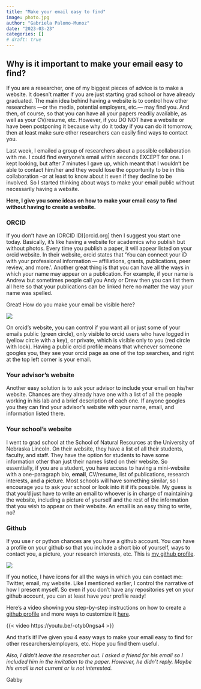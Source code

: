 ```yaml
---
title: "Make your email easy to find"
image: photo.jpg
author: "Gabriela Palomo-Munoz"
date: "2023-03-23"
categories: []
# draft: true
---
```


## Why is it important to make your email easy to find?

If you are a researcher, one of my biggest pieces of advice is to make a website. It doesn't matter if you are just starting grad school or have already graduated. The main idea behind having a website is to control how other researchers ---or the media, potential employers, etc.--- may find you. And then, of course, so that you can have all your papers readily available, as well as your CV/resume, etc. However, if you DO NOT have a website or have been postponing it because why do it today if you can do it tomorrow, then at least make sure other researchers can easily find ways to contact you.

Last week, I emailed a group of researchers about a possible collaboration with me. I could find everyone's email within seconds EXCEPT for one. I kept looking, but after 7 minutes I gave up, which meant that I wouldn't be able to contact him/her and they would lose the opportunity to be in this collaboration -or at least to know about it even if they decline to be involved. So I started thinking about ways to make your email public without necessarily having a website.

**Here, I give you some ideas on how to make your email easy to find without having to create a website.**

### **ORCID**

If you don't have an (ORCID ID)[orcid.org] then I suggest you start one today. Basically, it's like having a website for academics who publish but without photos. Every time you publish a paper, it will appear listed on your orcid website. In their website, orcid states that 'You can connect your iD with your professional information --- affiliations, grants, publications, peer review, and more.'. Another great thing is that you can have all the ways in which your name may appear on a publication. For example, if your name is Andrew but sometimes people call you Andy or Drew then you can list them all here so that your publications can be linked here no matter the way your name was spelled.

Great! How do you make your email be visible here?

![](/blog/make_email_easy_to_find/orcid.png)

On orcid's website, you can control if you want all or just some of your emails public (green circle), only visible to orcid users who have logged in (yellow circle with a key), or private, which is visible only to you (red circle with lock). Having a public orcid profile means that whenever someone googles you, they see your orcid page as one of the top searches, and right at the top left corner is your email.

### **Your advisor's website**

Another easy solution is to ask your advisor to include your email on his/her website. Chances are they already have one with a list of all the people working in his lab and a brief description of each one. If anyone googles you they can find your advisor's website with your name, email, and information listed there.

### **Your school's website**

I went to grad school at the School of Natural Resources at the University of Nebraska Lincoln. On their website, they have a list of all their students, faculty, and staff. They have the option for students to have some information other than just their names listed on their website. So essentially, if you are a student, you have access to having a mini-website with a one-paragraph bio, **email**, CV/resume, list of publications, research interests, and a picture. Most schools will have something similar, so I encourage you to ask your school or look into it if it's possible. My guess is that you'd just have to write an email to whoever is in charge of maintaining the website, including a picture of yourself and the rest of the information that you wish to appear on their website. An email is an easy thing to write, no?

### **Github**

If you use r or python chances are you have a github account. You can have a profile on your github so that you include a short bio of yourself, ways to contact you, a picture, your research interests, etc. This is [my github profile](<https://github.com/GabsPalomo>).

![](/blog/make_email_easy_to_find/github.png)

If you notice, I have icons for all the ways in which you can contact me: Twitter, email, my website. Like I mentioned earlier, I control the narrative of how I present myself. So even if you don't have any repositories yet on your github account, you can at least have your profile ready!

Here's a video showing you step-by-step instructions on how to create a [github profile](https://youtu.be/-otyb0ngsa4) and more ways to customize it [here](https://dev.to/github/how-to-create-a-github-profile-readme-jha).

{{< video https://youtu.be/-otyb0ngsa4 >}}

And that's it! I've given you 4 easy ways to make your email easy to find for other researchers/employers, etc. Hope you find them useful.

*Also, I didn't leave the researcher out. I asked a friend for his email so I included him in the invitation to the paper. However, he didn't reply. Maybe his email is not current or is not interested.*

Gabby
